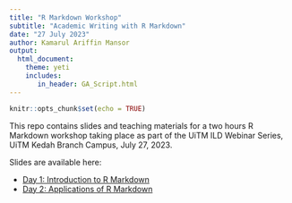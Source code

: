 ```yaml
---
title: "R Markdown Workshop"
subtitle: "Academic Writing with R Markdown"
date: "27 July 2023"
author: Kamarul Ariffin Mansor
output: 
  html_document:
    theme: yeti
    includes:
       in_header: GA_Script.html
---
```


```r
knitr::opts_chunk$set(echo = TRUE)
```

This repo contains slides and teaching materials for a two hours R Markdown workshop taking place as part of the UiTM ILD Webinar Series, UiTM Kedah Branch Campus, July 27, 2023.

Slides are available here:

- [Day 1: Introduction to R Markdown](slides/Day1.html)
- [Day 2: Applications of R Markdown](slides/Day2.html)
